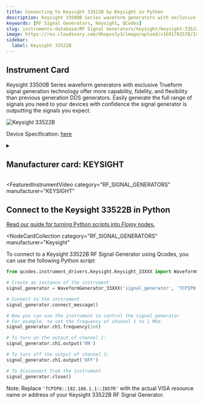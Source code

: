 ```yaml
---
title: Connecting to Keysight 33522B by Keysight in Python
description: Keysight 33500B Series waveform generators with exclusive Trueform signal generation technology offer more capability, fidelity, and flexibility than previous generation DDS generators. Easily generate the full range of signals you need to your devices with confidence the signal generator is outputting the signals you expect.
keywords: [RF Signal Generators, Keysight, QCodes]
slug: instruments-database/RF Signal Generators/keysight/keysight-33522b
image: https://res.cloudinary.com/dhopxs1y3/image/upload/v1691782578/Instruments/RF%20Signal%20Generator/Keysight-33522B/Keysight-33522B.jpg
sidebar:
  label: Keysight 33522B
---
```



## Instrument Card

Keysight 33500B Series waveform generators with exclusive Trueform signal generation technology offer more capability, fidelity, and flexibility than previous generation DDS generators. Easily generate the full range of signals you need to your devices with confidence the signal generator is outputting the signals you expect.

![Keysight 33522B](https://res.cloudinary.com/dhopxs1y3/image/upload/v1691782578/Instruments/RF%20Signal%20Generator/Keysight-33522B/Keysight-33522B.jpg)

Device Specification: [here](https://www.keysight.com/us/en/assets/7018-05928/data-sheets/5992-2572.pdf)

<details style={{ marginTop: "15px"}}>
<summary><h2 style={{display:'inline'}}>Manufacturer card: KEYSIGHT</h2></summary>

![KEYSIGHT](https://res.cloudinary.com/dhopxs1y3/image/upload/v1692125973/Instruments/Vendor%20Logos/Keysight.png)

Keysight Technologies, or Keysight, is an American company that manufactures electronics test and measurement equipment and software

- Headquarters: USA
- Yearly Revenue (millions, USD): 5420
- Vendor Website: [here](https://www.keysight.com/us/en/home.html)

</details>


<FeaturedInstrumentVideo
  category="RF_SIGNAL_GENERATORS"
  manufacturer="KEYSIGHT"
></FeaturedInstrumentVideo>

## Connect to the Keysight 33522B in Python

[Read our guide for turning Python scripts into Flojoy nodes.](https://docs.flojoy.ai/contribution/blocks/custom-flojoy-block/)


<Tabs>
<TabItem value="Flojoy" label="Flojoy" className="flojoy-instrument-tabs">

<NodeCardCollection
  category="RF_SIGNAL_GENERATORS"
  manufacturer="Keysight"
></NodeCardCollection>

</TabItem>
<TabItem value="QCodes" label="QCodes">

To connect to a Keysight 33522B RF Signal Generator using Qcodes, you can use the following Python script:

```python
from qcodes.instrument_drivers.Keysight.Keysight_33XXX import WaveformGenerator_33XXX

# Create an instance of the instrument
signal_generator = WaveformGenerator_33XXX('signal_generator', 'TCPIP0::192.168.1.1::INSTR')

# Connect to the instrument
signal_generator.connect_message()

# Now you can use the instrument to control the signal generator
# For example, to set the frequency of channel 1 to 1 MHz:
signal_generator.ch1.frequency(1e6)

# To turn on the output of channel 1:
signal_generator.ch1.output('ON')

# To turn off the output of channel 1:
signal_generator.ch1.output('OFF')

# To disconnect from the instrument
signal_generator.close()
```

Note: Replace `'TCPIP0::192.168.1.1::INSTR'` with the actual VISA resource name or address of your Keysight 33522B RF Signal Generator.

</TabItem>
</Tabs>
